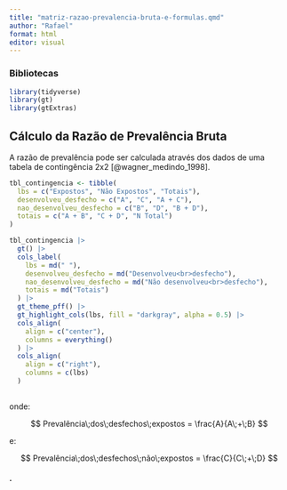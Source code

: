 ```yaml
---
title: "matriz-razao-prevalencia-bruta-e-formulas.qmd"
author: "Rafael"
format: html
editor: visual
---
```


### Bibliotecas

```r
library(tidyverse)
library(gt)
library(gtExtras)
```

## Cálculo da Razão de Prevalência Bruta

A razão de prevalência pode ser calculada através dos dados de uma tabela de contingência 2x2 [@wagner_medindo_1998].

```r
tbl_contingencia <- tibble(
  lbs = c("Expostos", "Não Expostos", "Totais"),
  desenvolveu_desfecho = c("A", "C", "A + C"),
  nao_desenvolveu_desfecho = c("B", "D", "B + D"),
  totais = c("A + B", "C + D", "N Total")
)

tbl_contingencia |> 
  gt() |> 
  cols_label(
    lbs = md(" "),
    desenvolveu_desfecho = md("Desenvolveu<br>desfecho"),
    nao_desenvolveu_desfecho = md("Não desenvolveu<br>desfecho"),
    totais = md("Totais")
  ) |> 
  gt_theme_pff() |> 
  gt_highlight_cols(lbs, fill = "darkgray", alpha = 0.5) |> 
  cols_align(
    align = c("center"),
    columns = everything()
  ) |> 
  cols_align(
    align = c("right"),
    columns = c(lbs)
  ) 
  
```

onde:

$$
Prevalência\;dos\;desfechos\;expostos = \frac{A}{A\;+\;B}
$$

e:

$$
Prevalência\;dos\;desfechos\;não\;expostos = \frac{C}{C\;+\;D}
$$

#### .
